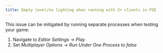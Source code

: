 ```yaml
---
title: Empty level/no lighting when running with 2+ clients in PIE
---
```


This issue can be mitigated by running separate processes when testing your game:

1. Navigate to _Editor Settings -> Play_
1. Set _Multiplayer Options -> Run Under One Process_ to _false_
